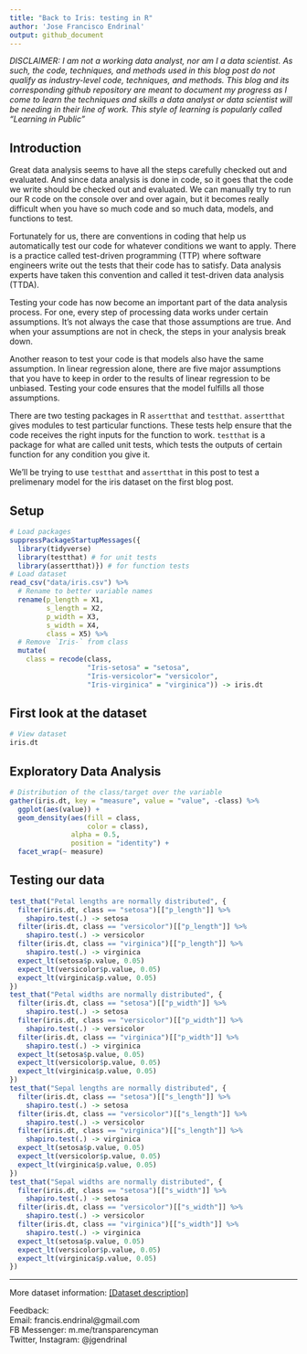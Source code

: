 ```yaml
---
title: "Back to Iris: testing in R"
author: 'Jose Francisco Endrinal'
output: github_document
---
```


*DISCLAIMER: I am not a working data analyst, nor am I a data scientist. As such, the code, techniques, and methods used in this blog post do not qualify as industry-level code, techniques, and methods. This blog and its corresponding github repository are meant to document my progress as I come to learn the techniques and skills a data analyst or data scientist will be needing in their line of work. This style of learning is popularly called "Learning in Public"*  

## Introduction

Great data analysis seems to have all the steps carefully checked out and evaluated. And since data analysis is done in code, so it goes that the code we write should be checked out and evaluated. We can manually try to run our R code on the console over and over again, but it becomes really difficult when you have so much code and so much data, models, and functions to test.  

Fortunately for us, there are conventions in coding that help us automatically test our code for whatever conditions we want to apply. There is a practice called test-driven programming (TTP) where software engineers write out the tests that their code has to satisfy. Data analysis experts have taken this convention and called it test-driven data analysis (TTDA).   

Testing your code has now become an important part of the data analysis process. For one, every step of processing data works under certain assumptions. It's not always the case that those assumptions are true. And when your assumptions are not in check, the steps in your analysis break down.  

Another reason to test your code is that models also have the same assumption. In linear regression alone, there are five major assumptions that you have to keep in order to the results of linear regression to be unbiased. Testing your code ensures that the model fulfills all those assumptions.  

There are two testing packages in R `assertthat` and `testthat`. `assertthat` gives modules to test particular functions. These tests help ensure that the code receives the right inputs for the function to work. `testthat` is a package for what are called unit tests, which tests the outputs of certain function for any condition you give it.  

We'll be trying to use `testthat` and `assertthat` in this post to test a prelimenary model for the iris dataset on the first blog post.  

## Setup

```r
# Load packages
suppressPackageStartupMessages({
  library(tidyverse)
  library(testthat) # for unit tests
  library(assertthat)}) # for function tests
# Load dataset
read_csv("data/iris.csv") %>% 
  # Rename to better variable names
  rename(p_length = X1, 
         s_length = X2, 
         p_width = X3, 
         s_width = X4, 
         class = X5) %>% 
  # Remove `Iris-` from class
  mutate(
    class = recode(class, 
                   "Iris-setosa" = "setosa", 
                   "Iris-versicolor"= "versicolor", 
                   "Iris-virginica" = "virginica")) -> iris.dt
```

## First look at the dataset

```r
# View dataset
iris.dt
```


## Exploratory Data Analysis

```r
# Distribution of the class/target over the variable
gather(iris.dt, key = "measure", value = "value", -class) %>% 
  ggplot(aes(value)) + 
  geom_density(aes(fill = class, 
                   color = class), 
               alpha = 0.5, 
               position = "identity") + 
  facet_wrap(~ measure)
```

## Testing our data

```r
test_that("Petal lengths are normally distributed", {
  filter(iris.dt, class == "setosa")[["p_length"]] %>% 
    shapiro.test(.) -> setosa
  filter(iris.dt, class == "versicolor")[["p_length"]] %>% 
    shapiro.test(.) -> versicolor
  filter(iris.dt, class == "virginica")[["p_length"]] %>% 
    shapiro.test(.) -> virginica
  expect_lt(setosa$p.value, 0.05)
  expect_lt(versicolor$p.value, 0.05)
  expect_lt(virginica$p.value, 0.05)
})
test_that("Petal widths are normally distributed", {
  filter(iris.dt, class == "setosa")[["p_width"]] %>% 
    shapiro.test(.) -> setosa
  filter(iris.dt, class == "versicolor")[["p_width"]] %>% 
    shapiro.test(.) -> versicolor
  filter(iris.dt, class == "virginica")[["p_width"]] %>% 
    shapiro.test(.) -> virginica
  expect_lt(setosa$p.value, 0.05)
  expect_lt(versicolor$p.value, 0.05)
  expect_lt(virginica$p.value, 0.05)
})
test_that("Sepal lengths are normally distributed", {
  filter(iris.dt, class == "setosa")[["s_length"]] %>% 
    shapiro.test(.) -> setosa
  filter(iris.dt, class == "versicolor")[["s_length"]] %>% 
    shapiro.test(.) -> versicolor
  filter(iris.dt, class == "virginica")[["s_length"]] %>% 
    shapiro.test(.) -> virginica
  expect_lt(setosa$p.value, 0.05)
  expect_lt(versicolor$p.value, 0.05)
  expect_lt(virginica$p.value, 0.05)
})
test_that("Sepal widths are normally distributed", {
  filter(iris.dt, class == "setosa")[["s_width"]] %>% 
    shapiro.test(.) -> setosa
  filter(iris.dt, class == "versicolor")[["s_width"]] %>% 
    shapiro.test(.) -> versicolor
  filter(iris.dt, class == "virginica")[["s_width"]] %>% 
    shapiro.test(.) -> virginica
  expect_lt(setosa$p.value, 0.05)
  expect_lt(versicolor$p.value, 0.05)
  expect_lt(virginica$p.value, 0.05)
})
```



***
More dataset information: [[Dataset description]](link to website)  

Feedback:  
Email: francis.endrinal@gmail.com  
FB Messenger: m.me/transparencyman  
Twitter, Instagram: @jgendrinal
